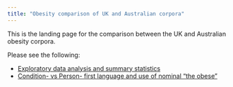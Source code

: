 ```yaml
---
title: "Obesity comparison of UK and Australian corpora"
---
```


This is the landing page for the comparison between the UK and Australian obesity corpora.

Please see the following:

- [Exploratory data analysis and summary statistics](100_data_cleaning_scripts_EDA/dataEDA.html)
- [Condition- vs Person- first language and use of nominal "the obese"](400_analysis/ConditionAndPersonFirst.html)
